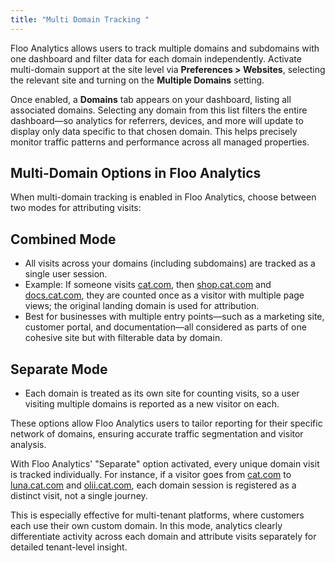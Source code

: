 ```yaml
---
title: "Multi Domain Tracking "
---
```


Floo Analytics allows users to track multiple domains and subdomains with one dashboard and filter data for each domain independently. Activate multi-domain support at the site level via **Preferences \> Websites**, selecting the relevant site and turning on the **Multiple Domains** setting.

Once enabled, a **Domains** tab appears on your dashboard, listing all associated domains. Selecting any domain from this list filters the entire dashboard—so analytics for referrers, devices, and more will update to display only data specific to that chosen domain. This helps precisely monitor traffic patterns and performance across all managed properties.

## Multi-Domain Options in Floo Analytics

When multi-domain tracking is enabled in Floo Analytics, choose between two modes for attributing visits:

## Combined Mode

- All visits across your domains (including subdomains) are tracked as a single user session.
- Example: If someone visits [cat.com](http://cat.com), then [shop.cat.com](http://shop.cat.com) and [docs.cat.com](http://docs.cat.com), they are counted once as a visitor with multiple page views; the original landing domain is used for attribution.
- Best for businesses with multiple entry points—such as a marketing site, customer portal, and documentation—all considered as parts of one cohesive site but with filterable data by domain.

## Separate Mode

- Each domain is treated as its own site for counting visits, so a user visiting multiple domains is reported as a new visitor on each.

These options allow Floo Analytics users to tailor reporting for their specific network of domains, ensuring accurate traffic segmentation and visitor analysis.

With Floo Analytics' "Separate" option activated, every unique domain visit is tracked individually. For instance, if a visitor goes from [cat.com](http://cat.com) to [luna.cat.com](http://luna.cat.com) and [olii.cat.com](http://olii.cat.com), each domain session is registered as a distinct visit, not a single journey.

This is especially effective for multi-tenant platforms, where customers each use their own custom domain. In this mode, analytics clearly differentiate activity across each domain and attribute visits separately for detailed tenant-level insight.